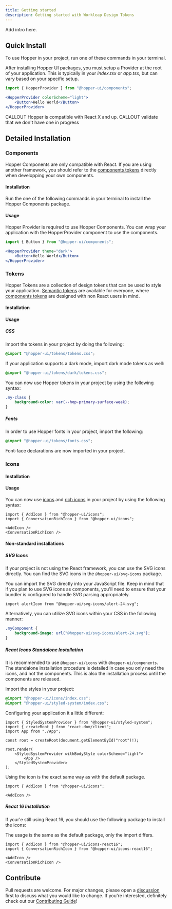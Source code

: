 ```yaml
---
title: Getting started
description: Getting started with Workleap Design Tokens
---
```


Add intro here.

## Quick Install

To use Hopper in your project, run one of these commands in your terminal.

<PackageInstallation library="components @hopper-ui/icons @hopper-ui/tokens @hopper-ui/styled-system" mod="prod" />

After installing Hopper UI packages, you must setup a Provider at the root of your application. This is typically in your _index.tsx_ or _app.tsx_, but can vary based on your specific setup.

```jsx
import { HopperProvider } from "@hopper-ui/components";

<HopperProvider colorScheme="light">
    <Button>Hello World</Button>
</HopperProvider>
```

CALLOUT Hopper is compatible with React X and up. CALLOUT validate that we don't have one in progress

## Detailed Installation

### Components

Hopper Components are only compatible with React. If you are using another framework, you should refer to the [components tokens](/tokens/getting-started/introduction) directly when developping your own components.

#### Installation

Run the one of the following commands in your terminal to install the Hopper Components package.

<PackageInstallation library="components" mod="prod" />

#### Usage

Hopper Provider is required to use Hopper Components. You can wrap your application with the HopperProvider component to use the components.

```jsx
import { Button } from "@hopper-ui/components";

<HopperProvider theme="dark">
    <Button>Hello World</Button>
</HopperProvider>
```

### Tokens

Hopper Tokens are a collection of design tokens that can be used to style your application. [Semantic tokens](#) are available for everyone, where [components tokens](#) are designed with non React users in mind.

#### Installation

<PackageInstallation library="tokens" mod="prod" />

#### Usage

##### CSS

Import the tokens in your project by doing the following:

```css
@import "@hopper-ui/tokens/tokens.css";
```

If your application supports a dark mode, import dark mode tokens as well:

```css
@import "@hopper-ui/tokens/dark/tokens.css";
```

You can now use Hopper tokens in your project by using the following syntax:

```css
.my-class {
    background-color: var(--hop-primary-surface-weak);
}
```

##### Fonts

In order to use Hopper fonts in your project, import the following:

```css
@import "@hopper-ui/tokens/fonts.css";
```

Font-face declarations are now imported in your project.

### Icons

#### Installation

<PackageInstallation library="icons" mod="prod" />

#### Usage

You can now use [icons](/icons) and [rich icons](/icons) in your project by using the following syntax:

```tsx
import { AddIcon } from "@hopper-ui/icons";
import { ConversationRichIcon } from "@hopper-ui/icons";

<AddIcon />
<ConversationRichIcon />
```

#### Non-standard installations

##### SVG Icons

If your project is not using the React framework, you can use the SVG icons directly. You can find the SVG icons in the `@hopper-ui/svg-icons` package.

<PackageInstallation library="svg-icons" mod="prod" />

You can import the SVG directly into your JavaScript file. Keep in mind that if you plan to use SVG icons as components, you'll need to ensure that your bundler is configured to handle SVG parsing appropriately.

```tsx
import alertIcon from "@hopper-ui/svg-icons/alert-24.svg";
```

Alternatively, you can utilize SVG icons within your CSS in the following manner:

```css
.myComponent {
    background-image: url("@hopper-ui/svg-icons/alert-24.svg");
}
```

##### React Icons Standalone Installation

It is recommended to use `@hopper-ui/icons` with `@hopper-ui/components`. The standalone installation procedure is detailed in case you only need the icons, and not the components. This is also the installation process until the components are released.

<PackageInstallation library="icons @hopper-ui/styled-system react-aria-components" mod="prod" />

Import the styles in your project:

```css
@import "@hopper-ui/icons/index.css";
@import "@hopper-ui/styled-system/index.css";
```

Configuring your application it a little different:

```tsx
import { StyledSystemProvider } from "@hopper-ui/styled-system";
import { createRoot } from "react-dom/client";
import App from "./App";

const root = createRoot(document.getElementById("root")!);

root.render(
    <StyledSystemProvider withBodyStyle colorScheme="light">
        <App />
    </StyledSystemProvider>
);
```

Using the icon is the exact same way as with the default package.

```tsx
import { AddIcon } from "@hopper-ui/icons";

<AddIcon />
```

##### React 16 Installation

If your'e still using React 16, you should use the following package to install the icons:

<PackageInstallation library="icons-react16" mod="prod" />

The usage is the same as the default package, only the import differs.

```tsx
import { AddIcon } from "@hopper-ui/icons-react16";
import { ConversationRichIcon } from "@hopper-ui/icons-react16";

<AddIcon />
<ConversationRichIcon />
```

## Contribute

Pull requests are welcome. For major changes, please open a [discussion](https://github.com/gsoft-inc/wl-hopper/discussions/new/choose) first to discuss what you would like to change. If you're interested, definitely check out our [Contributing Guide](https://github.com/gsoft-inc/wl-hopper/blob/main/CONTRIBUTING.md)!
